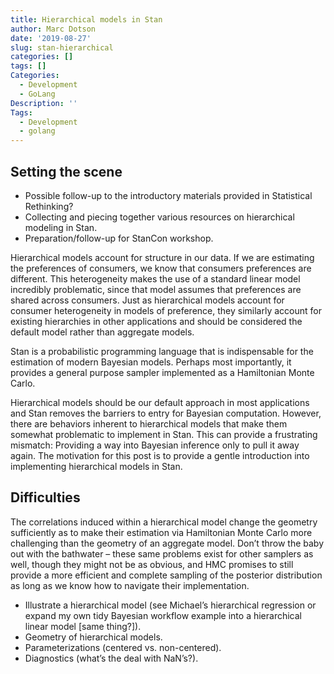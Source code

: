 ```yaml
---
title: Hierarchical models in Stan
author: Marc Dotson
date: '2019-08-27'
slug: stan-hierarchical
categories: []
tags: []
Categories:
  - Development
  - GoLang
Description: ''
Tags:
  - Development
  - golang
---
```


## Setting the scene

- Possible follow-up to the introductory materials provided in Statistical Rethinking?
- Collecting and piecing together various resources on hierarchical modeling in Stan.
- Preparation/follow-up for StanCon workshop.

Hierarchical models account for structure in our data. If we are estimating the preferences of consumers, we know that consumers preferences are different. This heterogeneity makes the use of a standard linear model incredibly problematic, since that model assumes that preferences are shared across consumers. Just as hierarchical models account for consumer heterogeneity in models of preference, they similarly account for existing hierarchies in other applications and should be considered the default model rather than aggregate models.

Stan is a probabilistic programming language that is indispensable for the estimation of modern Bayesian models. Perhaps most importantly, it provides a general purpose sampler implemented as a Hamiltonian Monte Carlo.

Hierarchical models should be our default approach in most applications and Stan removes the barriers to entry for Bayesian computation. However, there are behaviors inherent to hierarchical models that make them somewhat problematic to implement in Stan. This can provide a frustrating mismatch: Providing a way into Bayesian inference only to pull it away again. The motivation for this post is to provide a gentle introduction into implementing hierarchical models in Stan.

## Difficulties

The correlations induced within a hierarchical model change the geometry sufficiently as to make their estimation via Hamiltonian Monte Carlo more challenging than the geometry of an aggregate model. Don't throw the baby out with the bathwater -- these same problems exist for other samplers as well, though they might not be as obvious, and HMC promises to still provide a more efficient and complete sampling of the posterior distribution as long as we know how to navigate their implementation.

- Illustrate a hierarchical model (see Michael's hierarchical regression or expand my own tidy Bayesian workflow example into a hierarchical linear model [same thing?]).
- Geometry of hierarchical models.
- Parameterizations (centered vs. non-centered).
- Diagnostics (what's the deal with NaN's?).

